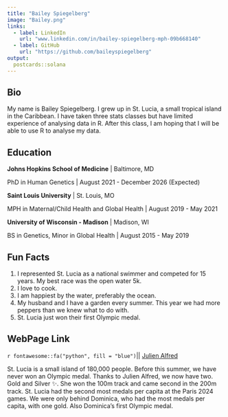 ```yaml
---
title: "Bailey Spiegelberg"
image: "Bailey.png"
links:
  - label: LinkedIn
    url: "www.linkedin.com/in/bailey-spiegelberg-mph-09b668140"
  - label: GitHub
    url: "https://github.com/baileyspiegelberg"
output:
  postcards::solana
---
```

 
## Bio

My name is Bailey Spiegelberg. I grew up in St. Lucia, a small tropical island
in the Caribbean. I have taken three stats classes but have limited experience
of analysing data in R. After this class, I am hoping that I will be able to use
R to analyse my data. 

## Education

**Johns Hopkins School of Medicine** | Baltimore, MD

PhD in Human Genetics | August 2021 - December 2026 (Expected)

**Saint Louis University** | St. Louis, MO

MPH in Maternal/Child Health and Global Health | August 2019 - May 2021

**University of Wisconsin - Madison** | Madison, WI

BS in Genetics, Minor in Global Health | August 2015 - May 2019

## Fun Facts 

1. I represented St. Lucia as a national swimmer and competed for 15 years. 
   My best race was the open water 5k.
2. I love to cook. 
3. I am happiest by the water, preferably the ocean.
4. My husband and I have a garden every summer. This year we had more peppers 
   than we knew what to do with.
5. St. Lucia just won their first Olympic medal.

## WebPage Link  
`r fontawesome::fa("python", fill = "blue")`|&#124; [Julien Alfred](https://www.instagram.com/julien.alfred/?hl=en)

St. Lucia is a small island of 180,000 people. Before this summer, we have never
won an Olympic medal. Thanks to Julien Alfred, we now have two. Gold and Silver ✨.
She won the 100m track and came second in the 200m track. St. Lucia had the second
most medals per capita at the Paris 2024 games. We were only behind Dominica, 
who had the most medals per capita, with one gold. Also Dominica's first Olympic medal.
